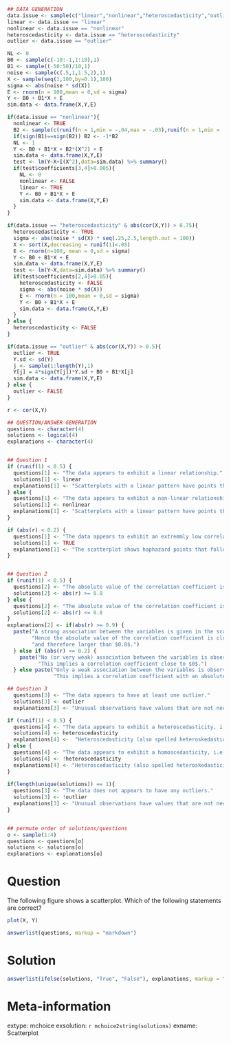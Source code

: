 ```r
## DATA GENERATION
data.issue <- sample(c("linear","nonlinear","heteroscedasticity","outlier"),1)
linear <- data.issue == "linear"
nonlinear <- data.issue == "nonlinear"
heteroscedasticity <- data.issue == "heteroscedasticity"
outlier <- data.issue == "outlier"

NL <- 0
B0 <- sample(c(-10:-1,1:10),1)
B1 <- sample((-50:50)/10,1)
noise <- sample(c(.5,1,1.5,2),1)
X <- sample(seq(1,100,by=0.1),100)
sigma <- abs(noise * sd(X))
E <- rnorm(n = 100,mean = 0,sd = sigma)
Y <- B0 + B1*X + E
sim.data <- data.frame(X,Y,E)

if(data.issue == "nonlinear"){
  nonlinear <- TRUE
  B2 <- sample(c(runif(n = 1,min = -.04,max = -.03),runif(n = 1,min = .03,max = .04)),1)
  if(sign(B1)==sign(B2)) B2 <- -1*B2
  NL <- 1
  Y <- B0 + B1*X + B2*(X^2) + E
  sim.data <- data.frame(X,Y,E)
  test <- lm(Y~X+I(X^2),data=sim.data) %>% summary()
  if(test$coefficients[3,4]>0.005){
    NL <- 0
    nonlinear <- FALSE
    linear <- TRUE
    Y <- B0 + B1*X + E
    sim.data <- data.frame(X,Y,E)
  }
}

if(data.issue == "heteroscedasticity" & abs(cor(X,Y)) > 0.75){
  heteroscedasticity <- TRUE
  sigma <- abs(noise * sd(X) * seq(.25,2.5,length.out = 100))
  X <- sort(X,decreasing = runif(1)<.05)
  E <- rnorm(n=100, mean = 0,sd = sigma)
  Y <- B0 + B1*X + E
  sim.data <- data.frame(X,Y,E)
  test <- lm(Y~X,data=sim.data) %>% summary()
  if(test$coefficients[2,4]>0.05){
    heteroscedasticity <- FALSE
    sigma <- abs(noise * sd(X))
    E <- rnorm(n = 100,mean = 0,sd = sigma)
    Y <- B0 + B1*X + E
    sim.data <- data.frame(X,Y,E)
  }
} else {
  heteroscedasticity <- FALSE
}

if(data.issue == "outlier" & abs(cor(X,Y)) > 0.5){
  outlier <- TRUE
  Y.sd <- sd(Y)
  j <- sample(1:length(Y),1)
  Y[j] = 4*sign(Y[j])*Y.sd + B0 + B1*X[j]
  sim.data <- data.frame(X,Y,E)
} else {
  outlier <- FALSE
}

r <- cor(X,Y)

## QUESTION/ANSWER GENERATION
questions <- character(4)
solutions <- logical(4)
explanations <- character(4)


## Question 1
if (runif(1) < 0.5) {
  questions[1] <- "The data appears to exhibit a linear relationship."
  solutions[1] <- linear
  explanations[1] <- "Scatterplots with a linear pattern have points that seem to generally fall along a line while nonlinear patterns seem to follow along some curve."
} else {
  questions[1] <- "The data appears to exhibit a non-linear relationship."
  solutions[1] <- nonlinear
  explanations[1] <- "Scatterplots with a linear pattern have points that seem to generally fall along a line while nonlinear patterns seem to follow along some curve."
}

if (abs(r) < 0.2) {
  questions[1] <- "The data appears to exhibit an extremmly low correlation; thus, we cannot determine if any relationship exists."
  solutions[1] <- TRUE
  explanations[1] <- "The scatterplot shows haphazard points that follow no direction or pattern. A scatterplot with no correlation has data that does not follow a pattern."
}


## Question 2
if (runif(1) < 0.5) {
  questions[2] <- "The absolute value of the correlation coefficient is at least $0.8$."
  solutions[2] <- abs(r) >= 0.8
} else {
  questions[2] <- "The absolute value of the correlation coefficient is at most $0.8$."
  solutions[2] <- abs(r) <= 0.8
}
explanations[2] <- if(abs(r) >= 0.9) {
  paste("A strong association between the variables is given in the scatterplot.",
        "Hence the absolute value of the correlation coefficient is close to $1$",
        "and therefore larger than $0.8$.") 
  } else if (abs(r) <= 0.2) {
    paste("No (or very weak) association between the variables is observed in the scatterplot.",
          "This implies a correlation coefficient close to $0$.") 
  } else paste("Only a weak association between the variables is observable in the scatterplot.",
               "This implies a correlation coefficient with an absolute value smaller than $0.8$.")

## Question 3
  questions[3] <- "The data appears to have at least one outlier."
  solutions[3] <- outlier
  explanations[3] <- "Unusual observations have values that are not necessarily extreme, but they do not fit the observed relationship."

if (runif(1) < 0.5) {
  questions[4] <- "The data appears to exhibit a heteroscedasticity, i.e. heterogeneity of variance."
  solutions[4] <- heteroscedasticity
  explanations[4] <-  "Heteroscedasticity (also spelled heteroskedasticity) refers to the circumstance in which the variability of a variable is unequal across the range of values of a second variable."
} else {
  questions[4] <- "The data appears to exhibit a homoscedasticity, i.e. homogeneity of variance."
  solutions[4] <- !heteroscedasticity
  explanations[4] <- "Heteroscedasticity (also spelled heteroskedasticity) refers to the circumstance in which the variability of a variable is unequal across the range of values of a second variable."
}
  
if(length(unique(solutions)) == 1){
  questions[3] <- "The data does not appears to have any outliers."
  solutions[3] <- !outlier
  explanations[3] <- "Unusual observations have values that are not necessarily extreme, but they do not fit the observed relationship."
} 


## permute order of solutions/questions
o <- sample(1:4)
questions <- questions[o]
solutions <- solutions[o]
explanations <- explanations[o]  
```

Question
========

The following figure shows a scatterplot. Which of the following statements are correct?

```r
plot(X, Y)
```

```r
answerlist(questions, markup = "markdown")
```


Solution
========

```r
answerlist(ifelse(solutions, "True", "False"), explanations, markup = "markdown")
```


Meta-information
================
extype: mchoice
exsolution: `r mchoice2string(solutions)`
exname: Scatterplot
